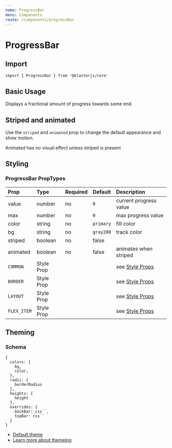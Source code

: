 ```yaml
---
name: ProgressBar
menu: Components
route: /components/progressBar
---
```



# ProgressBar

## Import
`import { ProgressBar } from '@blasterjs/core'`

## Basic Usage

Displays a fractional amount of progress towards some end.

<Playground>
  <ProgressBar value={25} max={100} />
</Playground>

## Striped and animated
Use the `striped` and `animated` prop to change the default appearance and show motion.

<Playground>
  <ProgressBar
    value={25}
    max={100}
    striped
    animated
  />
</Playground>

<Callout icon="info">
    Animated has no visual effect unless striped is present
</Callout>

## Styling

<Playground>
  <ProgressBar
    value={25}
    max={100}
    striped
    animated
    color="greenShade"
    bg="greenTint"
  />
</Playground>

### ProgressBar PropTypes

| Prop | Type | Required | Default | Description |
|:-----|:-----|:---------|:--------|:------------|
| value | number | no | `0` | current progress value |
| max | number | no | `0` | max progress value |
| color | string | no | `primary`  | fill color |
| bg | string | no | `gray200` | track color |
| striped | boolean | no | false | |
| animated | boolean | no | false | animates when striped |
| `COMMON` | Style Prop |  |  | see [Style Props](/style-props) |
| `BORDER` | Style Prop |  |  | see [Style Props](/style-props) |
| `LAYOUT` | Style Prop |  |  | see [Style Props](/style-props) |
| `FLEX_ITEM` | Style Prop |  |  | see [Style Props](/style-props) |

## Theming

### Schema
```
{
  colors: {
    bg,
    color,
  },
  radii: {
    borderRadius
  },
  heights: {
    height
  },
  overrides: {
    backBar: css``,
    topBar: css``
  }
}
```

- [Default theme](https://github.com/raster-foundry/blasterjs/tree/master/packages/core/theme/components/progressBar/index.js)
- [Learn more about themeing](/blaster-theme)
